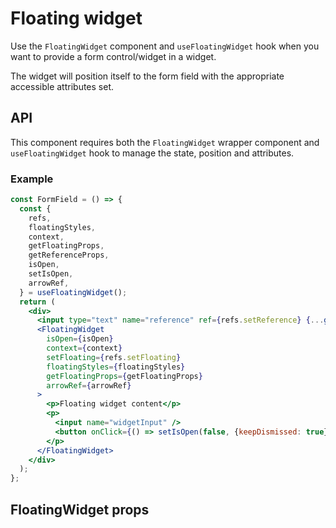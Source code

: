 

<Meta of={FloatingWidgetStories} />

# Floating widget

Use the `FloatingWidget` component and `useFloatingWidget` hook when you want to provide a form
control/widget in a widget.

The widget will position itself to the form field with the appropriate accessible attributes set.

## API

This component requires both the `FloatingWidget` wrapper component and `useFloatingWidget` hook to
manage the state, position and attributes.

### Example

```jsx
const FormField = () => {
  const {
    refs,
    floatingStyles,
    context,
    getFloatingProps,
    getReferenceProps,
    isOpen,
    setIsOpen,
    arrowRef,
  } = useFloatingWidget();
  return (
    <div>
      <input type="text" name="reference" ref={refs.setReference} {...getReferenceProps()} />
      <FloatingWidget
        isOpen={isOpen}
        context={context}
        setFloating={refs.setFloating}
        floatingStyles={floatingStyles}
        getFloatingProps={getFloatingProps}
        arrowRef={arrowRef}
      >
        <p>Floating widget content</p>
        <p>
          <input name="widgetInput" />
          <button onClick={() => setIsOpen(false, {keepDismissed: true})}>close</button>
        </p>
      </FloatingWidget>
    </div>
  );
};
```

## FloatingWidget props

<ArgTypes of={FloatingWidget} />

